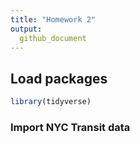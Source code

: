 ```yaml
---
title: "Homework 2"
output:   
  github_document
---
```


## Load packages
```r
library(tidyverse)
```


### Import NYC Transit data
```r

```

